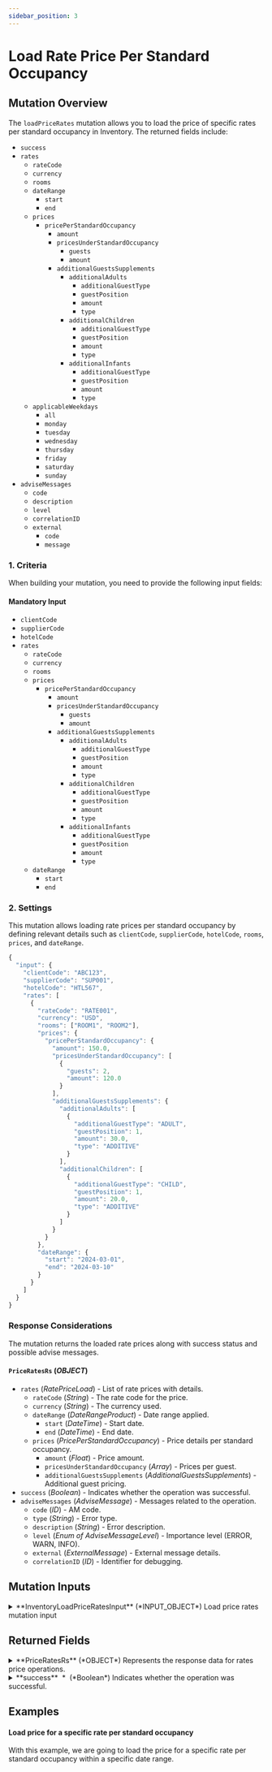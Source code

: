 ```yaml
---
sidebar_position: 3
---
```



# Load Rate Price Per Standard Occupancy

## Mutation Overview

The `loadPriceRates` mutation allows you to load the price of specific rates per standard occupancy in Inventory. The returned fields include:

* `success`
* `rates`
    * `rateCode`
    * `currency`
    * `rooms`
    * `dateRange`
        * `start`
        * `end`
    * `prices`
        * `pricePerStandardOccupancy`
            * `amount`
            * `pricesUnderStandardOccupancy`
                * `guests`
                * `amount`
            * `additionalGuestsSupplements`
                * `additionalAdults`
                    * `additionalGuestType`
                    * `guestPosition`
                    * `amount`
                    * `type`
                * `additionalChildren`
                    * `additionalGuestType`
                    * `guestPosition`
                    * `amount`
                    * `type`
                * `additionalInfants`
                    * `additionalGuestType`
                    * `guestPosition`
                    * `amount`
                    * `type`
    * `applicableWeekdays`
        * `all`
        * `monday`
        * `tuesday`
        * `wednesday`
        * `thursday`
        * `friday`
        * `saturday`
        * `sunday`
* `adviseMessages`
    * `code`
    * `description`
    * `level`
    * `correlationID`
    * `external`
        * `code`
        * `message`

### 1. Criteria

When building your mutation, you need to provide the following input fields:

#### Mandatory Input
* `clientCode`
* `supplierCode`
* `hotelCode`
* `rates`
    * `rateCode`
    * `currency`
    * `rooms`
    * `prices`
        * `pricePerStandardOccupancy`
            * `amount`
            * `pricesUnderStandardOccupancy`
                * `guests`
                * `amount`
            * `additionalGuestsSupplements`
                * `additionalAdults`
                    * `additionalGuestType`
                    * `guestPosition`
                    * `amount`
                    * `type`
                * `additionalChildren`
                    * `additionalGuestType`
                    * `guestPosition`
                    * `amount`
                    * `type`
                * `additionalInfants`
                    * `additionalGuestType`
                    * `guestPosition`
                    * `amount`
                    * `type`
    * `dateRange`
        * `start`
        * `end`

### 2. Settings

This mutation allows loading rate prices per standard occupancy by defining relevant details such as `clientCode`, `supplierCode`, `hotelCode`, `rooms`, `prices`, and `dateRange`.

```js
{
  "input": {
    "clientCode": "ABC123",
    "supplierCode": "SUP001",
    "hotelCode": "HTL567",
    "rates": [
      {
        "rateCode": "RATE001",
        "currency": "USD",
        "rooms": ["ROOM1", "ROOM2"],
        "prices": {
          "pricePerStandardOccupancy": {
            "amount": 150.0,
            "pricesUnderStandardOccupancy": [
              {
                "guests": 2,
                "amount": 120.0
              }
            ],
            "additionalGuestsSupplements": {
              "additionalAdults": [
                {
                  "additionalGuestType": "ADULT",
                  "guestPosition": 1,
                  "amount": 30.0,
                  "type": "ADDITIVE"
                }
              ],
              "additionalChildren": [
                {
                  "additionalGuestType": "CHILD",
                  "guestPosition": 1,
                  "amount": 20.0,
                  "type": "ADDITIVE"
                }
              ]
            }
          }
        },
        "dateRange": {
          "start": "2024-03-01",
          "end": "2024-03-10"
        }
      }
    ]
  }
}
```

### Response Considerations

The mutation returns the loaded rate prices along with success status and possible advise messages.

#### `PriceRatesRs` (*OBJECT*)
* `rates` (*RatePriceLoad*) - List of rate prices with details.
    * `rateCode` (*String*) - The rate code for the price.
    * `currency` (*String*) - The currency used.
    * `dateRange` (*DateRangeProduct*) - Date range applied.
        * `start` (*DateTime*) - Start date.
        * `end` (*DateTime*) - End date.
    * `prices` (*PricePerStandardOccupancy*) - Price details per standard occupancy.
        * `amount` (*Float*) - Price amount.
        * `pricesUnderStandardOccupancy` (*Array*) - Prices per guest.
        * `additionalGuestsSupplements` (*AdditionalGuestsSupplements*) - Additional guest pricing.
* `success` (*Boolean*) - Indicates whether the operation was successful.
* `adviseMessages` (*AdviseMessage*) - Messages related to the operation.
    * `code` (*ID*) - AM code.
    * `type` (*String*) - Error type.
    * `description` (*String*) - Error description.
    * `level` (*Enum of AdviseMessageLevel*) - Importance level (ERROR, WARN, INFO).
    * `external` (*ExternalMessage*) - External message details.
    * `correlationID` (*ID*) - Identifier for debugging.

## Mutation Inputs


<details>
  <summary>
  **InventoryLoadPriceRatesInput** (*INPUT_OBJECT*)  
  Load price rates mutation input  
  </summary>
  
  <details style={{ pointerEvents: "none" }}>
    <summary>
    **clientCode**&nbsp;<span class="required"> *</span>&nbsp; (*String*)  
    Client code.  
    </summary>
  </details>

  <details style={{ pointerEvents: "none" }}>
    <summary>
    **supplierCode**&nbsp;<span class="required"> *</span>&nbsp; (*String*)  
    Travelgate Supplier/Channel code.  
    </summary>
  </details>

  <details>
    <summary>
    **rates**&nbsp;<span class="required"> *</span>&nbsp; (*RatePriceLoadInput*)  
    Hotel rates input data.  
    </summary>

    <details style={{ pointerEvents: "none" }}>
      <summary>
      **rateCode** (*String*)  
      Code associated with the rate.  
      </summary>
    </details>

    <details style={{ pointerEvents: "none" }}>
      <summary>
      **currency**&nbsp;<span class="required"> *</span>&nbsp; (*Currency*)  
      Currency of the rate price. See Currency.  
      </summary>
    </details>

    <details>
      <summary>
      **applicableWeekdays** (*ApplicableWeekdaysInput*)  
      Weekdays when the rate price is applicable. See ApplicableWeekdays.  
      </summary>

      <details style={{ pointerEvents: "none" }}>
        <summary>
        **all** (*Boolean*)  
        Indicates whether the price or rate is applicable on all days.  
        </summary>
      </details>

      <details style={{ pointerEvents: "none" }}>
        <summary>
        **monday** (*Boolean*)  
        Indicates whether the price or rate is applicable on Mondays.  
        </summary>
      </details>

      <details style={{ pointerEvents: "none" }}>
        <summary>
        **tuesday** (*Boolean*)  
        Indicates whether the price or rate is applicable on Tuesdays.  
        </summary>
      </details>

      <details style={{ pointerEvents: "none" }}>
        <summary>
        **wednesday** (*Boolean*)  
        Indicates whether the price or rate is applicable on Wednesdays.  
        </summary>
      </details>

      <details style={{ pointerEvents: "none" }}>
        <summary>
        **thursday** (*Boolean*)  
        Indicates whether the price or rate is applicable on Thursdays.  
        </summary>
      </details>

      <details style={{ pointerEvents: "none" }}>
        <summary>
        **friday** (*Boolean*)  
        Indicates whether the price or rate is applicable on Fridays.  
        </summary>
      </details>

      <details style={{ pointerEvents: "none" }}>
        <summary>
        **saturday** (*Boolean*)  
        Indicates whether the price or rate is applicable on Saturdays.  
        </summary>
      </details>

      <details style={{ pointerEvents: "none" }}>
        <summary>
        **sunday** (*Boolean*)  
        Indicates whether the price or rate is applicable on Sundays.  
        </summary>
      </details>
    </details>

    <details style={{ pointerEvents: "none" }}>
      <summary>
      **rooms** (*String*)  
      List of rooms associated with the rate price.  
      </summary>
    </details>

    <details>
      <summary>
      **prices** (*PricesLoadInput*)  
      Prices to be loaded. See PricesLoad.  
      </summary>

      <details>
        <summary>
        **pricePerRoom** (*PricePerRoomInput*)  
        Price per room. See PricePerRoom.  
        </summary>

        <details style={{ pointerEvents: "none" }}>
          <summary>
          **amount**&nbsp;<span class="required"> *</span>&nbsp; (*Float*)  
          Amount associated with the room. This is the price for the room.  
          </summary>
        </details>

        <details>
          <summary>
          **additionalGuestsSupplements** (*AdditionalGuestsSupplementsInput*)  
          Price supplements for additional passengers. See AdditionalGuestsSupplements.  
          </summary>

          <details>
            <summary>
            **additionalAdults** (*AdditionalGuestInput*)  
            List of additional adults. See AdditionalGuest.  
            </summary>

            <details style={{ pointerEvents: "none" }}>
              <summary>
              **additionalGuestType**&nbsp;<span class="required"> *</span>&nbsp; (*Enum of AdditionalGuestType*)  
              Type of the additional guest. See AdditionalGuestType.  
              Possible values:  
              `ADULT`  
              `CHILD`  
              `INFANT`  
              </summary>
            </details>

            <details style={{ pointerEvents: "none" }}>
              <summary>
              **guestPosition**&nbsp;<span class="required"> *</span>&nbsp; (*Int*)  
              Position of the guest.  
              </summary>
            </details>

            <details style={{ pointerEvents: "none" }}>
              <summary>
              **amount**&nbsp;<span class="required"> *</span>&nbsp; (*Float*)  
              Amount associated with the additional guest.  
              </summary>
            </details>

            <details style={{ pointerEvents: "none" }}>
              <summary>
              **type** (*Enum of AmountApplyType*)  
              Type of the amount application. See AmountApplyType.  
              Possible values:  
              `PERCENTAGE`  
              `ADDITIVE`  
              `ABSOLUTE`  
              </summary>
            </details>
          </details>


        </details>
      </details>

      <details>
        <summary>
        **pricePerStandardOccupancy** (*PricePerStandardOccupancyInput*)  
        Price per standard occupancy. See PricePerStandardOccupancy.  
        </summary>

        <details style={{ pointerEvents: "none" }}>
          <summary>
          **amount**&nbsp;<span class="required"> *</span>&nbsp; (*Float*)  
          Amount associated with the standard occupancy of the room. This is the price for the standard guests.  
          </summary>
        </details>

        <details>
          <summary>
          **pricesUnderStandardOccupancy** (*PriceUnderStandardOccupancyInput*)  
          List of prices for passengers under the standard occupancy. See PriceUnderStandardOccupancy.  
          </summary>

          <details style={{ pointerEvents: "none" }}>
            <summary>
            **amount**&nbsp;<span class="required"> *</span>&nbsp; (*Float*)  
            Amount associated with the occupancy of the room. This is the price for the guests.  
            </summary>
          </details>

          <details style={{ pointerEvents: "none" }}>
            <summary>
            **guests**&nbsp;<span class="required"> *</span>&nbsp; (*Int*)  
            Number of guests for occupancy.  
            </summary>
          </details>
        </details>

      </details>

      <details>
        <summary>
        **pricesPerOccupancy** (*PricesPerOccupancyInput*)  
        Prices per occupancy. See PricesPerOccupancy.  
        </summary>

        <details>
          <summary>
          **prices** (*PricePerOccupancyInput*)  
          List of prices per occupancy. See PricePerOccupancy.  
          </summary>

          <details style={{ pointerEvents: "none" }}>
            <summary>
            **amount**&nbsp;<span class="required"> *</span>&nbsp; (*Float*)  
            Amount associated with the occupancy. This is the price for the occupancy.  
            </summary>
          </details>

          <details style={{ pointerEvents: "none" }}>
            <summary>
            **numberOfAdults**&nbsp;<span class="required"> *</span>&nbsp; (*Int*)  
            Number of adults in the occupancy.  
            </summary>
          </details>

          <details style={{ pointerEvents: "none" }}>
            <summary>
            **numberOfChildren** (*Int*)  
            Number of children in the occupancy.  
            </summary>
          </details>

          <details style={{ pointerEvents: "none" }}>
            <summary>
            **numberOfInfants** (*Int*)  
            Number of children in the occupancy.  
            </summary>
          </details>
        </details>
      </details>
    </details>

    <details>
      <summary>
      **dateRange** (*DateRangeProductInput*)  
      Date range to apply  
      </summary>

      <details style={{ pointerEvents: "none" }}>
        <summary>
        **start**&nbsp;<span class="required"> *</span>&nbsp; (*DateTime*)  
        Start date.  
        </summary>
      </details>

      <details style={{ pointerEvents: "none" }}>
        <summary>
        **end**&nbsp;<span class="required"> *</span>&nbsp; (*DateTime*)  
        End date.  
        </summary>
      </details>
    </details>
  </details>

  <details style={{ pointerEvents: "none" }}>
    <summary>
    **hotelCode**&nbsp;<span class="required"> *</span>&nbsp; (*String*)  
    Code associated with the hotel.  
    </summary>
  </details>

  <details style={{ pointerEvents: "none" }}>
    <summary>
    **contextCode** (*String*)  
    Context code.  
    </summary>
  </details>
  
</details>



## Returned Fields


<details>
  <summary>
  **PriceRatesRs** (*OBJECT*)  
  Represents the response data for rates price operations.  
  </summary>
  
  
  <details>
    <summary>
    **rates** (*RatePriceLoad*)  
    List of rates prices. See RatePriceLoad.  
    </summary>

    <details style={{ pointerEvents: "none" }}>
      <summary>
      **rateCode** (*String*)  
      Code associated with the rate.  
      </summary>
    </details>

    <details style={{ pointerEvents: "none" }}>
      <summary>
      **currency**&nbsp;<span class="required"> *</span>&nbsp; (*Currency*)  
      Currency of the rate price. See Currency.  
      </summary>
    </details>

    <details>
      <summary>
      **applicableWeekdays** (*ApplicableWeekdays*)  
      Weekdays when the rate price is applicable. See ApplicableWeekdays.  
      </summary>

      <details style={{ pointerEvents: "none" }}>
        <summary>
        **all** (*Boolean*)  
        Indicates whether the price or rate is applicable on all days.  
        </summary>
      </details>

      <details style={{ pointerEvents: "none" }}>
        <summary>
        **monday** (*Boolean*)  
        Indicates whether the price or rate is applicable on Mondays.  
        </summary>
      </details>

      <details style={{ pointerEvents: "none" }}>
        <summary>
        **tuesday** (*Boolean*)  
        Indicates whether the price or rate is applicable on Tuesdays.  
        </summary>
      </details>

      <details style={{ pointerEvents: "none" }}>
        <summary>
        **wednesday** (*Boolean*)  
        Indicates whether the price or rate is applicable on Wednesdays.  
        </summary>
      </details>

      <details style={{ pointerEvents: "none" }}>
        <summary>
        **thursday** (*Boolean*)  
        Indicates whether the price or rate is applicable on Thursdays.  
        </summary>
      </details>

      <details style={{ pointerEvents: "none" }}>
        <summary>
        **friday** (*Boolean*)  
        Indicates whether the price or rate is applicable on Fridays.  
        </summary>
      </details>

      <details style={{ pointerEvents: "none" }}>
        <summary>
        **saturday** (*Boolean*)  
        Indicates whether the price or rate is applicable on Saturdays.  
        </summary>
      </details>

      <details style={{ pointerEvents: "none" }}>
        <summary>
        **sunday** (*Boolean*)  
        Indicates whether the price or rate is applicable on Sundays.  
        </summary>
      </details>
    </details>

    <details style={{ pointerEvents: "none" }}>
      <summary>
      **rooms** (*String*)  
      List of rooms associated with the rate price.  
      </summary>
    </details>

    <details>
      <summary>
      **prices** (*PricesLoad*)  
      Prices to be loaded. See PricesLoad.  
      </summary>

      <details>
        <summary>
        **pricePerRoom** (*PricePerRoom*)  
        Price per room. See PricePerRoom.  
        </summary>

        <details style={{ pointerEvents: "none" }}>
          <summary>
          **amount**&nbsp;<span class="required"> *</span>&nbsp; (*Float*)  
          Amount associated with the room. This is the price for the room.  
          </summary>
        </details>

        <details>
          <summary>
          **additionalGuestsSupplements** (*AdditionalGuestsSupplements*)  
          Price supplements for additional passengers. See AdditionalGuestsSupplements.  
          </summary>

          <details>
            <summary>
            **additionalAdults** (*AdditionalGuest*)  
            List of additional adults. See AdditionalGuest.  
            </summary>

            <details style={{ pointerEvents: "none" }}>
              <summary>
              **additionalGuestType**&nbsp;<span class="required"> *</span>&nbsp; (*Enum of AdditionalGuestType*)  
              Type of the additional guest. See AdditionalGuestType.  
              Possible values:  
              `ADULT`  
              `CHILD`  
              `INFANT`  
              </summary>
            </details>

            <details style={{ pointerEvents: "none" }}>
              <summary>
              **guestPosition**&nbsp;<span class="required"> *</span>&nbsp; (*Int*)  
              Position of the guest.  
              </summary>
            </details>

            <details style={{ pointerEvents: "none" }}>
              <summary>
              **amount**&nbsp;<span class="required"> *</span>&nbsp; (*Float*)  
              Amount associated with the additional guest.  
              </summary>
            </details>

            <details style={{ pointerEvents: "none" }}>
              <summary>
              **type** (*Enum of AmountApplyType*)  
              Type of the amount application. See AmountApplyType.  
              Possible values:  
              `PERCENTAGE`  
              `ADDITIVE`  
              `ABSOLUTE`  
              </summary>
            </details>
          </details>


        </details>
      </details>

      <details>
        <summary>
        **pricePerStandardOccupancy** (*PricePerStandardOccupancy*)  
        Price per standard occupancy. See PricePerStandardOccupancy.  
        </summary>

        <details style={{ pointerEvents: "none" }}>
          <summary>
          **amount**&nbsp;<span class="required"> *</span>&nbsp; (*Float*)  
          Amount associated with the standard occupancy of the room. This is the price for the standard guests.  
          </summary>
        </details>

        <details>
          <summary>
          **pricesUnderStandardOccupancy** (*PriceUnderStandardOccupancy*)  
          List of prices for passengers under the standard occupancy. See PriceUnderStandardOccupancy.  
          </summary>

          <details style={{ pointerEvents: "none" }}>
            <summary>
            **amount**&nbsp;<span class="required"> *</span>&nbsp; (*Float*)  
            Amount associated with the occupancy of the room. This is the price for the guests.  
            </summary>
          </details>

          <details style={{ pointerEvents: "none" }}>
            <summary>
            **guests**&nbsp;<span class="required"> *</span>&nbsp; (*Int*)  
            Number of guests for occupancy.  
            </summary>
          </details>
        </details>

      </details>

      <details>
        <summary>
        **pricesPerOccupancy** (*PricesPerOccupancy*)  
        Prices per occupancy. See PricesPerOccupancy.  
        </summary>

        <details>
          <summary>
          **prices** (*PricePerOccupancy*)  
          List of prices per occupancy. See PricePerOccupancy.  
          </summary>

          <details style={{ pointerEvents: "none" }}>
            <summary>
            **amount**&nbsp;<span class="required"> *</span>&nbsp; (*Float*)  
            Amount associated with the occupancy. This is the price for the occupancy.  
            </summary>
          </details>

          <details style={{ pointerEvents: "none" }}>
            <summary>
            **numberOfAdults**&nbsp;<span class="required"> *</span>&nbsp; (*Int*)  
            Number of adults in the occupancy.  
            </summary>
          </details>

          <details style={{ pointerEvents: "none" }}>
            <summary>
            **numberOfChildren** (*Int*)  
            Number of children in the occupancy.  
            </summary>
          </details>

          <details style={{ pointerEvents: "none" }}>
            <summary>
            **numberOfInfants** (*Int*)  
            Number of children in the occupancy.  
            </summary>
          </details>
        </details>
      </details>
    </details>

    <details>
      <summary>
      **dateRange** (*DateRangeProduct*)  
      Date range to apply  
      </summary>

      <details style={{ pointerEvents: "none" }}>
        <summary>
        **start**&nbsp;<span class="required"> *</span>&nbsp; (*DateTime*)  
        Start date.  
        </summary>
      </details>

      <details style={{ pointerEvents: "none" }}>
        <summary>
        **end**&nbsp;<span class="required"> *</span>&nbsp; (*DateTime*)  
        End date.  
        </summary>
      </details>
    </details>
  </details>

  <details>
    <summary>
    **adviseMessages** (*AdviseMessage*)  
    List of advise messages associated with the operation. See AdviseMessage.  
    </summary>

    <details style={{ pointerEvents: "none" }}>
      <summary>
      **code**&nbsp;<span class="required"> *</span>&nbsp; (*ID*)  
      AM code: The following codes can be returned:  
      </summary>
    </details>

    <details style={{ pointerEvents: "none" }}>
      <summary>
      **type**&nbsp;<span class="required"> *</span>&nbsp; (*String*)  
      Error type: The following types are valid:[type]  
      </summary>
    </details>

    <details style={{ pointerEvents: "none" }}>
      <summary>
      **description**&nbsp;<span class="required"> *</span>&nbsp; (*String*)  
      Error description  
      </summary>
    </details>

    <details style={{ pointerEvents: "none" }}>
      <summary>
      **level**&nbsp;<span class="required"> *</span>&nbsp; (*Enum of AdviseMessageLevel*)  
      Indicates the level of importance of the message.
Possible values: ERROR, WARN, INFO.  
      Possible values:  
      `WARN`  
      `ERROR`  
      `INFO`  
      </summary>
    </details>

    <details>
      <summary>
      **external** (*ExternalMessage*)  
      Specify the external message.  
      </summary>

      <details style={{ pointerEvents: "none" }}>
        <summary>
        **code** (*String*)  
        External code.  
        </summary>
      </details>

      <details style={{ pointerEvents: "none" }}>
        <summary>
        **message**&nbsp;<span class="required"> *</span>&nbsp; (*String*)  
        External message.  
        </summary>
      </details>
    </details>

    <details style={{ pointerEvents: "none" }}>
      <summary>
      **correlationID**&nbsp;<span class="required"> *</span>&nbsp; (*ID*)  
      Identifier to investigate the cause of the error.  
      </summary>
    </details>
  </details>

  <details style={{ pointerEvents: "none" }}>
    <summary>
    **success**&nbsp;<span class="required"> *</span>&nbsp; (*Boolean*)  
    Indicates whether the operation was successful.  
    </summary>
  </details>
</details>



## Examples

#### Load price for a specific rate per standard occupancy

With this example, we are going to load the price for a specific rate per standard occupancy within a specific date range.

<GraphqlSample query={priceRatesPerStandardOccupancyLoadMutation} variables={priceRatesPerStandardOccupancyLoadVariables} />